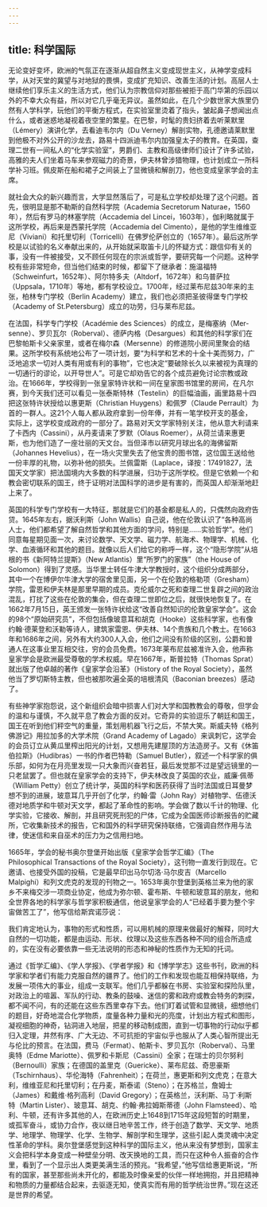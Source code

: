 ```yaml
---
---
---
```

title: 科学国际
---




无论变好变坏，欧洲的气氛正在逐渐从超自然主义变成现世主义，从神学变成科学，从对天堂的冀望与对地狱的畏惧，变成扩充知识、改善生活的计划。高层人士继续他们享乐主义的生活方式，他们认为宗教信仰对那些被拒于高门华第的乐园以外的不幸大众有益，所以对它几乎毫无异议。虽然如此，在几个少数世家大族里仍然有人学科学，玩他们的平衡方程式，在实验室里烫着了指头，皱起鼻子想闻出点什么，或者迷惑地凝视着夜空里的繁星。在巴黎，时髦的贵妇挤着去听莱默里（Lémery）演讲化学，去看迪韦尔内（Du Verney）解剖实物，孔德邀请莱默里到他极不对外公开的沙龙去，路易十四派迪韦尔内加强皇太子的教育。在英国，查理二世有一间私人的“化学实验室”，男爵们、主教和高级律师们设计了许多试验，高雅的夫人们坐着马车来参观磁力的奇景，伊夫林曾涉猎物理，也计划成立一所科学补习班。佩皮斯在船和裙子之间装上了显微镜和解剖刀，他也变成皇家学会的主席。

就社会大众的新兴趣而言，大学显然落后了，可是私立学校却处理了这个问题。首先，很明显是那不勒斯的自然科学院（Academia Secretorum Naturae，1560年），然后有罗马的林塞学院（Accademia del Lincei，1603年），伽利略就属于这所学校，再后来是西蒙托学院（Accademia del Cimento），是他的学生维维亚尼（Viviani）和托里切利（Torricelli）在佛罗伦萨创立的（1657年）。最后这所学校是以试验的名义奉献出来的，从开始就采取笛卡儿的怀疑方式：跟信仰有关的事，没有一件被接受，又不顾任何现在的宗派或哲学，要研究每一个问题。这种学校有些非常短命，但当他们结束的时候，都留下了继承者：施温福特（Schweinfurt，1652年）、阿尔特多夫（Altdorf，1672年）和乌普萨拉（Uppsala，1710年）等地，都有学校设立。1700年，经过莱布尼兹30年来的主张，柏林专门学校（Berlin Academy）建立，我们也必须把圣彼得堡专门学校（Academy of St.Petersburg）成立的功劳，归与莱布尼兹。

在法国，科学专门学校（Académie des Sciences）的成立，是梅塞纳（Mer-senne）、罗贝瓦尔（Roberval）、德萨内格（Desargues）和其他的科学家们在巴黎帕斯卡父亲家里，或者在梅尔森（Mersenne）的修道院小房间里聚会的结果。这所学校有系统地公布了一项计划，要“为科学和艺术的十全十美而努力，广泛地追求一切对人类有用或有利的事物”，它也决定“要破除长久以来被视为真理的一切通行的谬论，以开导世人”。可是它却劝告它的各个成员避免讨论宗教或政治。在1666年，学校得到一张皇家特许状和一间在皇家图书馆里的房间，在凡尔赛，到今天我们还可以看见一张泰斯特林（Testelin）的巨幅油画，画里路易十四把这张特许状授给以惠更斯（Christian Huygens）和佩罗（Claude Perrault）为首的一群人。这21个人每人都从政府拿到一份年俸，并有一笔学校开支的基金，实际上，这学校变成政府的一部分了。路易对天文学家特别关注，他从意大利请来了卡西内（Cassini），从丹麦请来了罗默（Olaus Roemer），从荷兰请来惠更斯，也为他们造了一座壮丽的天文台。当但泽市以研究月球出名的海佛留斯（Johannes Hevelius），在一场火灾里失去了他宝贵的图书馆，这位国王送给他一份丰厚的礼物，以弥补他的损失。兰佩雷斯（Laplace，译按：17491827，法国天文学家）把法国境内大多数的科学进展，归功于这所学校。但是它依赖一个和教会密切联系的国王，终于证明对法国科学的进步是有害的，而英国人却渐渐地赶上来了。

英国的科学专门学校有一大特征，那就是它们的基金都是私人的，只偶然向政府告贷。1645年左右，据沃利斯（John Wallis）自己说，他在伦敦认识了“各种高尚人士，他们都希望了解自然哲学和其他方面的学问，特别是……实验哲学”。他们同意每星期见面一次，来讨论数学、天文学、磁力学、航海术、物理学、机械、化学、血液循环和其他的题目。就像以后人们给它的称呼一样，这个“隐形学院”从培根的书《新阿特兰提斯》（New Atlantis）里“所罗门的家族”（the House of Solomon）得到了灵感。当华里士转任牛津大学教授时，这个组织分成两部分，其中一个在博伊尔牛津大学的宿舍里见面，另一个在伦敦的格勒项（Gresham）学院，雷恩和伊夫林是那里早期的成员。克伦威尔之死和查理二世复辟之间的政治混乱，打扰了这些在伦敦的集会，但在查理二世即位之后，就很快地恢复了。在1662年7月15日，英王颁发一张特许状给这“改善自然知识的伦敦皇家学会”。这会的98个“原始研究员”，不但包括像玻意耳和胡克（Hooke）这些科学家，也有像约翰·德莱登和沃勒等诗人，建筑家雷恩、伊夫林、14个贵族和几个教士。在1663年和1686年之间，另外有大约300人入会，他们之间没有阶级的区别，公爵和普通人在这事业里互相交往，穷的会员免费。1673年莱布尼兹被准许入会，他声称皇家学会是欧洲最受尊敬的学术权威。早在1667年，斯普拉特（Thomas Sprat）就出版了他卓越的著作《皇家学会沿革》（History of the Royal Society），虽然他当了罗切斯特主教，但也被那吹遍全英的培根清风（Baconian breezes）感动了。

有些神学家抱怨说，这个新组织会暗中损害人们对大学和国教教会的尊敬，但学会的温和与谨慎，不久就平息了教会方面的反对。它奇异的实验逗乐了朝廷和国王，国王在听到他们秤空气的重量，策划用机器飞行之后，不禁大笑。斯威夫特《格列佛游记》用拉加多的大学术院（Grand Academy of Lagado）来讽刺它，这学会的会员订立从黄瓜里榨出阳光的计划，又想用先建屋顶的方法造房子。又有《休笛伯拉斯》（Hudibras）一书的作者巴特勒（Samuel Butler），叙述一个科学家的俱乐部，如何为在月亮里发现一只大象而兴奋若狂，最后发觉那不过是望远镜里的一只老鼠罢了。但也就在皇家学会的支持下，伊夫林改良了英国的农业，威廉·佩蒂（William Petty）创立了统计学，英国的科学和医药获得了当时法国或日耳曼梦想不到的进展，玻意耳几乎开创了化学，约翰·雷（John Ray）对植物学、伍德沃德对地质学和牛顿对天文学，都起了革命性的影响。学会做了数以千计的物理、化学实验，它接收、解剖，并且研究死刑犯的尸体，它成为全国医师诊断报告的贮藏所，它收集新技术的报告，它和国外的科学研究保持联络，它强调自然作用与法律，使迷信和来自巫术的压力为之信用扫地。

1665年，学会的秘书奥尔登堡开始出版《皇家学会哲学汇编》（The Philosophical Transactions of the Royal Society），这刊物一直发行到现在。它邀请、也接受外国的投稿，它是最早印出马尔切洛·马尔皮吉（Marcello Malpighi）和列文虎克的发现的刊物之一。1653年奥尔登堡到英格兰来为他的家乡不来梅交涉一项商业协定，他成为弥尔顿、霍布斯、牛顿和玻意耳的朋友，他和全世界各地的科学家与哲学家积极通信，他说皇家学会的人“已经着手要为整个宇宙做苦工了”，他写信给斯宾诺莎说：

我们肯定地认为，事物的形式和性质，可以用机械的原理来做最好的解释，同时大自然的一切功能，都是由运动、形状、纹理以及这些东西各种不同的组合所造成的，实在没有必要依靠一些无法说明的形态和神秘的性质作为无知的托词。



通过《哲学汇编》、《学人学报》、《学者学报》和《博学学志》这些书刊，欧洲的科学家和学者们有能力克服自然的疆界了。他们的工作和发现也能互相保持联络，为发展一项伟大的事业，组成一支联军。他们几乎都躲在书房、实验室和探险队里，对政治上的喧嚣、军队的行动、教条的鼓噪、迷信的雾和政府或教会特务的刺探，都不闻不问，有的还能在这些东西里幸存下去。他们盯着试管和显微镜，细想他们的题目，好奇地混合化学物质，度量各种力量和光的亮度，计划出方程式和图形，凝视细胞的神奇，钻洞进入地层，把星的移动制成图，直到一切事物的行动似乎都归入定理，井然有序、广大无边、不可抗拒的宇宙似乎也服从了人类心智所提出无与伦比的预言。在法国，费马（Fermat）、帕斯卡、罗贝瓦尔（Roberval）、马里奥特（Edme Mariotte）、佩罗和卡斯尼（Cassini）全家；在瑞士的贝尔努利（Bernoulli）家族；在德国的盖里克（Guericke）、莱布尼兹、奇思豪斯（Tschirnhaus）、华伦海特（Fahrenheit）；在荷兰，惠更斯和列文虎克；在意大利，维维亚尼和托里切利；在丹麦，斯泰诺（Steno）；在苏格兰，詹姆士（James）和戴维·格列高利（David Gregory）；在英格兰，沃利斯、马丁·利斯特（Martin Lister）、玻意耳、胡克、约翰·弗拉姆斯蒂德（John Flamsteed）、哈利、牛顿，还有许多其他的人，在欧洲历史上1648到1715年这段短暂的时期里，或孤军奋斗，或协力合作，夜以继日地辛苦工作，终于创造了数学、天文学、地质学、地理学、物理学、化学、生物学、解剖学和生理学，这些引起人类灵魂中决定性革命的学科。奥尔登堡感觉到这种科学的国际主义，他从来没有梦想到，国家主义会把科学本身变成一种壁垒分明、改天换地的工具，而只在这种令人振奋的合作里，看到了一个显示出人类更美满生活的预兆。“我希望，”他写信给惠更斯说，“所有的国家，甚至那些尚未开化的，都能及时像亲爱的伙伴一样地拥抱，并且把精神和物质的力量都结合起来，去驱逐无知，使真实而有用的哲学统治世界。”现在这还是世界的希望。